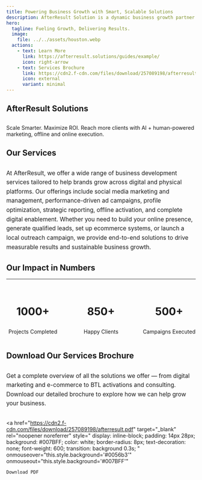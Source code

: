 ```yaml
---
title: Powering Business Growth with Smart, Scalable Solutions
description: AfterResult Solution is a dynamic business growth partner specializing in lead generation, digital marketing, and brand development. We help businesses—big or small—connect with their target audience through strategic online and offline marketing solutions designed to deliver measurable results. Our expertise spans from social media management and SEO to targeted campaigns that boost visibility, engagement, and conversions. At AfterResult Solution, we are committed to driving real impact for our clients by transforming prospects into loyal customers, helping brands grow sustainably in a competitive market.
hero:
  tagline: Fueling Growth, Delivering Results.
  image:
    file: ../../assets/houston.webp
  actions:
    - text: Learn More
      link: https://afterresult.solutions/guides/example/
      icon: right-arrow
    - text: Services Brochure
      link: https://cdn2.f-cdn.com/files/download/257089198/afterresult.pdf
      icon: external
      variant: minimal
---
```



## AfterResult Solutions

<section class="hero">
  <h1></h1>
  <p>Scale Smarter. Maximize ROI. Reach more clients with AI + human-powered marketing, offline and online execution.</p>
</section>


## Our Services

<section class="hero">
  <h1></h1>
  <p style="max-width: 800px; margin: 0 auto; font-size: 1.1em; line-height: 1.6; color: inherit;">
    At AfterResult, we offer a wide range of business development services tailored to help brands grow across digital and physical platforms. Our offerings include social media marketing and management, performance-driven ad campaigns, profile optimization, strategic reporting, offline activation, and complete digital enablement. Whether you need to build your online presence, generate qualified leads, set up ecommerce systems, or launch a local outreach campaign, we provide end-to-end solutions to drive measurable results and sustainable business growth.
  </p>
</section>

## Our Impact in Numbers
---

<section class="hero">
  <h1></h1>
  <div style="
    display: flex;
    flex-direction: row;
    align-items: stretch;
    justify-content: center;
    gap: 40px;
    max-width: 1000px;
    margin: 0 auto;
    text-align: center;
    flex-wrap: nowrap;         /* Force single line */
    ">
    <div style="flex: 0 1 220px;">
      <h3 style="font-size:2em; color:inherit;">1000+</h3>
      <p style="color:inherit;">Projects Completed</p>
    </div>
    <div style="flex: 0 1 220px;">
      <h3 style="font-size:2em; color:inherit;">850+</h3>
      <p style="color:inherit;">Happy Clients</p>
    </div>
    <div style="flex: 0 1 220px;">
      <h3 style="font-size:2em; color:inherit;">500+</h3>
      <p style="color:inherit;">Campaigns Executed</p>
    </div>
  </div>
</section>

## Download Our Services Brochure

<section class="hero">
  <h1></h1>
  <p style="max-width: 700px; margin: 0 auto 30px; font-size: 1.1em; line-height: 1.6; color: inherit;">
    Get a complete overview of all the solutions we offer — from digital marketing and e-commerce to BTL activations and consulting. Download our detailed brochure to explore how we can help grow your business.
  </p>

  <a 
    href="https://cdn2.f-cdn.com/files/download/257089198/afterresult.pdf" 
    target="_blank" 
    rel="noopener noreferrer"
    style="
      display: inline-block;
      padding: 14px 28px;
      background: #007BFF;
      color: white;
      border-radius: 8px;
      text-decoration: none;
      font-weight: 600;
      transition: background 0.3s;
    "
    onmouseover="this.style.background='#0056b3'" 
    onmouseout="this.style.background='#007BFF'"
  >
    Download PDF
  </a>
</section>
